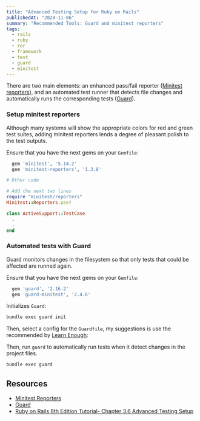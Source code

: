 ```yaml
---
title: "Advanced Testing Setup for Ruby on Rails"
publishedAt: "2020-11-06"
summary: "Recommended Tools: Guard and minitest reporters"
tags:
  - rails
  - ruby
  - ror
  - framework
  - test
  - guard
  - minitest
---
```


There are two main elements: an enhanced pass/fail reporter ([Minitest reporters](#setup-minitest-reporters)), and an automated test runner that detects file changes and automatically runs the corresponding tests ([Guard](#automated-tests-with-guard)).

### Setup minitest reporters

Although many systems will show the appropriate colors for red and green test suites, adding minitest reporters lends a degree of pleasant polish to the test outputs.

Ensure that you have the next gems on your `Gemfile`:

```ruby
  gem 'minitest', '5.14.2'
  gem 'minitest-reporters', '1.3.8'
```

```ruby:test/test_helper.rb
# Other code

# Add the next two lines
require "minitest/reporters"
Minitest::Reporters.use!

class ActiveSupport::TestCase
  .
  .
end
```

### Automated tests with Guard

Guard monitors changes in the filesystem so that only tests that could be affected are runned again.

Ensure that you have the next gems on your `Gemfile`:

```ruby
  gem 'guard', '2.16.2'
  gem 'guard-minitest', '2.4.6'
```

Initializes `Guard`:

```bash
bundle exec guard init
```

Then, select a config for the `Guardfile`, my suggestions is use the recommended by [Learn Enough](https://github.com/mhartl/sample_app_6th_ed/blob/master/Guardfile):

Then, run `guard` to automatically run tests when it detect changes in the project files.

```bash
bundle exec guard
```

## Resources

- [Minitest Reporters](https://github.com/kern/minitest-reporters)
- [Guard](https://github.com/guard/guard)
- [Ruby on Rails 6th Edition Tutorial- Chapter 3.6 Advanced Testing Setup](https://www.learnenough.com/ruby-on-rails-6th-edition-tutorial/static_pages/advanced_testing_setup#sec-advanced_testing_setup)
